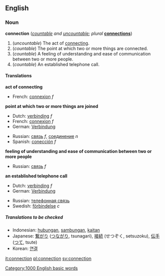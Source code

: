 ==English==
=== Noun ===
'''connection''' (''[[countable]] and [[uncountable]]; plural'' '''[[connections]]''')

#(''uncountable'') The act of [[connect]]ing.
#(''countable'') The point at which two or more things are connected.
#(''countable'') A feeling of understanding and ease of communication between two or more people.
#(''countable'') An established telephone call.

==== Translations ====

'''act of connecting'''
{{top}}
*French: [[connexion]] ''f''
{{mid}}
{{bottom}}

'''point at which two or more things are joined'''
{{top}}
*Dutch: [[verbinding]] ''f''
*French: [[connexion]] ''f''
*German: [[Verbindung]]
{{mid}}
*Russian: [[связь]] ''f'', [[соединение]] ''n''
*Spanish: [[conección]] ''f''
{{bottom}}

'''feeling of understanding and ease of communication between two or more people'''
{{top}}
{{mid}}
*Russian: [[связь]] ''f''
{{bottom}}

'''an established telephone call'''
{{top}}
*Dutch: [[verbinding]] ''f''
*German: [[Verbindung]]
{{mid}}
*Russian: [[телефонная связь]]
*Swedish: [[förbindelse]] ''c''
{{bottom}}

=====Translations to be checked=====
<!--Remove this section once all of the translations below have been moved into the tables above.-->
{{checktrans}}

*Indonesian: [[hubung|hubungan]], [[sambung|sambungan]], [[kait|kaitan]]
*Japanese: [[繋がり]] ([[つながり]], tsunagari), [[接続]] (せつぞく, setsuzoku), [[伝手]] ([[つて]], tsute)
*Korean: [[연결]]

[[Category:1000 English basic words]]

[[it:connection]]
[[pl:connection]]
[[sv:connection]]